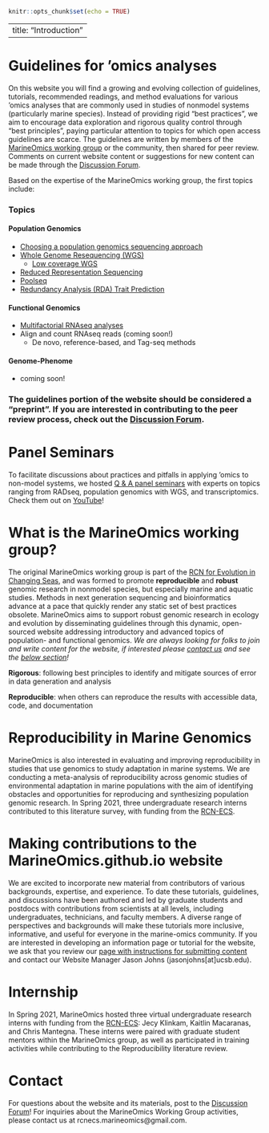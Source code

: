 ```r
knitr::opts_chunk$set(echo = TRUE)
```
---
title: "Introduction"
---

# Guidelines for 'omics analyses  

On this website you will find a growing and evolving collection of guidelines, tutorials, recommended readings, and method evaluations for various 'omics analyses that are commonly used in studies of nonmodel systems (particularly marine species). Instead of providing rigid "best practices", we aim to encourage data exploration and rigorous quality control through "best principles", paying particular attention to topics for which open access guidelines are scarce. The guidelines are written by members of the [MarineOmics working group](#marineomics) or the community, then shared for peer review. Comments on current website content or suggestions for new content can be made through the [Discussion Forum](https://github.com/MarineOmics/marineomics.github.io/discussions).

Based on the expertise of the MarineOmics working group, the first topics include:  

### Topics {.tabset .tabset-fade .tabset-pills}
#### Population Genomics  

* [Choosing a population genomics sequencing approach](POP_01_choosing_population_genetics/POP_01_choosing_population_genetics.html)  
* [Whole Genome Resequencing (WGS)](POP_04_WGS_intro/POP_04_WGS_intro.html)  
  * [Low coverage WGS](https://github.com/therkildsen-lab/genomic-data-analysis/blob/master/lcwgs_data_analysis.md)
* [Reduced Representation Sequencing](POP_02_RADseq/POP_02_RADseq.html) 
* [Poolseq](POP_03_poolseq/POP_03_poolseq.html)
* [Redundancy Analysis (RDA) Trait Prediction](POP_05_RDAtraitPredictionTutorial/POP_05_RDAtraitPredictionTutorial.html)

#### Functional Genomics  

* [Multifactorial RNAseq analyses](FUN_01_DGE_comparison_v2/FUN_01_DGE_comparison_v2.html)  
* Align and count RNAseq reads (coming soon!)
    * De novo, reference-based, and Tag-seq methods

#### Genome-Phenome

* coming soon!

### {-}

### The guidelines portion of the website should be considered a "preprint". If you are interested in contributing to the peer review process, check out the [Discussion Forum](discussion.html). {.unlisted .unnumbered}

# Panel Seminars 
To facilitate discussions about practices and pitfalls in applying 'omics to non-model systems, we hosted [Q & A panel seminars](panels.html) with experts on topics ranging from RADseq, population genomics with WGS, and transcriptomics. Check them out on [YouTube](https://www.youtube.com/channel/UCosG6JfIj7k0DizfsD5ADfQ)!

# What is the MarineOmics working group? {#marineomics} 

The original MarineOmics working group is part of the [RCN for Evolution in Changing Seas](https://rcn-ecs.github.io/), and was formed to promote **reproducible** and **robust** genomic research in nonmodel species, but especially marine and aquatic studies. Methods in next generation sequencing and bioinformatics advance at a pace that quickly render any static set of best practices obsolete. MarineOmics aims to support robust genomic research in ecology and evolution by disseminating guidelines through this dynamic, open-sourced website addressing introductory and advanced topics of population- and functional genomics. *We are always looking for folks to join and write content for the website, if interested please [contact us](#contact) and see the [below section](#contributions)!*

**Rigorous**:  following best principles to identify and mitigate sources of error in data generation and analysis  

**Reproducible**: when others can reproduce the results with accessible data, code, and documentation

# Reproducibility in Marine Genomics  
MarineOmics is also interested in evaluating and improving reproducibility in studies that use genomics to study adaptation in marine systems. We are conducting a meta-analysis of reproducibility across genomic studies of environmental adaptation in marine populations with the aim of identifying obstacles and opportunities for reproducing and synthesizing population genomic research. In Spring 2021, three undergraduate research interns contributed to this literature survey, with funding from the [RCN-ECS](https://rcn-ecs.github.io/). 

# Making contributions to the MarineOmics.github.io website {#contributions}
We are excited to incorporate new material from contributors of various backgrounds, expertise, and experience. To date these tutorials, guidelines,  and discussions have been authored and led by graduate students and postdocs with contributions from scientists at all levels, including undergraduates, technicians, and faculty members. A diverse range of perspectives and backgrounds will make these tutorials more inclusive, informative, and useful for everyone in the marine-omics community. If you are interested in developing an information page or tutorial for the website,  we ask that you review our [page with instructions for submitting content](ADMIN_01_submissions_instructions/ADMIN_01_submissions_instructions.html) and contact our Website Manager Jason Johns (jasonjohns[at]ucsb.edu).

# Internship 
In Spring 2021, MarineOmics hosted three virtual undergraduate research interns with funding from the [RCN-ECS](https://rcn-ecs.github.io/): Jecy Klinkam, Kaitlin Macaranas, and Chris Mantegna. These interns were paired with graduate student mentors within the MarineOmics group, as well as participated in training activities while contributing to the Reproducibility literature review.


# Contact {#contact}
For questions about the website and its materials, post to the [Discussion Forum](https://github.com/MarineOmics/marineomics.github.io/discussions)!
For inquiries about the MarineOmics Working Group activities, please contact us at rcnecs.marineomics@gmail.com.

